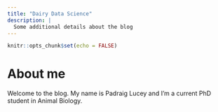 ```yaml
---
title: "Dairy Data Science"
description: |
  Some additional details about the blog
---
```


```r
knitr::opts_chunk$set(echo = FALSE)
```

# About me
Welcome to the blog. My name is Padraig Lucey and I'm a current PhD student in Animal Biology. 